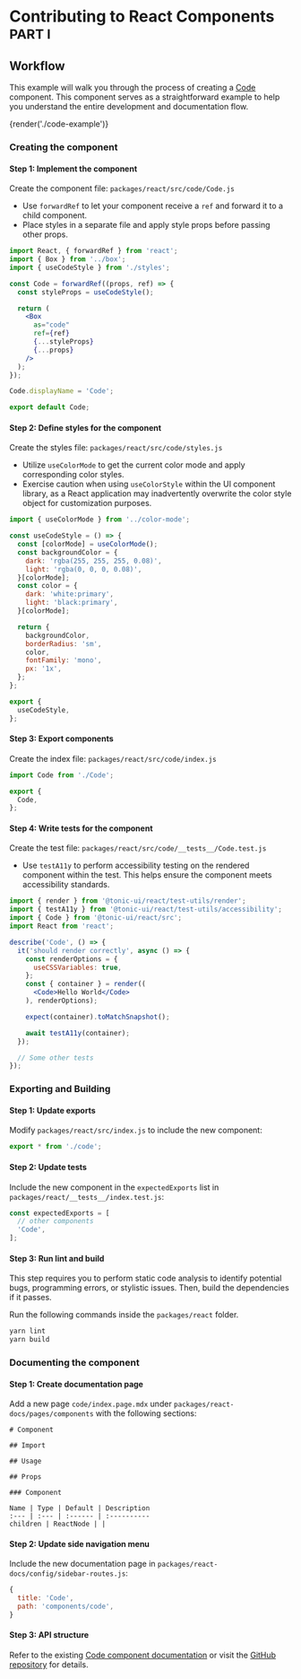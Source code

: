 # Contributing to React Components <sup>PART I</sup>

## Workflow

This example will walk you through the process of creating a [Code](../../components/code) component. This component serves as a straightforward example to help you understand the entire development and documentation flow.

{render('./code-example')}

### Creating the component

#### Step 1: Implement the component

Create the component file: `packages/react/src/code/Code.js`

* Use `forwardRef` to let your component receive a `ref` and forward it to a child component.
* Place styles in a separate file and apply style props before passing other props.

```jsx
import React, { forwardRef } from 'react';
import { Box } from '../box';
import { useCodeStyle } from './styles';

const Code = forwardRef((props, ref) => {
  const styleProps = useCodeStyle();

  return (
    <Box
      as="code"
      ref={ref}
      {...styleProps}
      {...props}
    />
  );
});

Code.displayName = 'Code';

export default Code;
```

#### Step 2: Define styles for the component

Create the styles file: `packages/react/src/code/styles.js`

* Utilize `useColorMode` to get the current color mode and apply corresponding color styles.
* Exercise caution when using `useColorStyle` within the UI component library, as a React application may inadvertently overwrite the color style object for customization purposes.

```js
import { useColorMode } from '../color-mode';

const useCodeStyle = () => {
  const [colorMode] = useColorMode();
  const backgroundColor = {
    dark: 'rgba(255, 255, 255, 0.08)',
    light: 'rgba(0, 0, 0, 0.08)',
  }[colorMode];
  const color = {
    dark: 'white:primary',
    light: 'black:primary',
  }[colorMode];

  return {
    backgroundColor,
    borderRadius: 'sm',
    color,
    fontFamily: 'mono',
    px: '1x',
  };
};

export {
  useCodeStyle,
};
```

#### Step 3: Export components

Create the index file: `packages/react/src/code/index.js`

```js
import Code from './Code';

export {
  Code,
};
```

#### Step 4: Write tests for the component

Create the test file: `packages/react/src/code/__tests__/Code.test.js`

* Use `testA11y` to perform accessibility testing on the rendered component within the test. This helps ensure the component meets accessibility standards.

```jsx
import { render } from '@tonic-ui/react/test-utils/render';
import { testA11y } from '@tonic-ui/react/test-utils/accessibility';
import { Code } from '@tonic-ui/react/src';
import React from 'react';

describe('Code', () => {
  it('should render correctly', async () => {
    const renderOptions = {
      useCSSVariables: true,
    };
    const { container } = render((
      <Code>Hello World</Code>
    ), renderOptions);

    expect(container).toMatchSnapshot();

    await testA11y(container);
  });

  // Some other tests
});
```

### Exporting and Building

#### Step 1: Update exports

Modify `packages/react/src/index.js` to include the new component:
```js
export * from './code';
```

#### Step 2: Update tests

Include the new component in the `expectedExports` list in `packages/react/__tests__/index.test.js`:

```js
const expectedExports = [
  // other components
  'Code',
];
```

#### Step 3: Run lint and build

This step requires you to perform static code analysis to identify potential bugs, programming errors, or stylistic issues. Then, build the dependencies if it passes.

Run the following commands inside the `packages/react` folder.

```bash
yarn lint
yarn build
```

### Documenting the component

#### Step 1: Create documentation page

Add a new page `code/index.page.mdx` under `packages/react-docs/pages/components` with the following sections:

```mdx
# Component

## Import

## Usage

## Props

### Component

Name | Type | Default | Description
:--- | :--- | :------ | :----------
children | ReactNode | |
```

#### Step 2: Update side navigation menu

Include the new documentation page in `packages/react-docs/config/sidebar-routes.js`:

```js
{
  title: 'Code',
  path: 'components/code',
}
```

#### Step 3: API structure

Refer to the existing [Code component documentation](../../components/code) or visit the [GitHub repository](https://github.com/trendmicro-frontend/tonic-ui/blob/v2/packages/react-docs/pages/components/code) for details.


<PageContent>
  <Code />
</PageContent>
